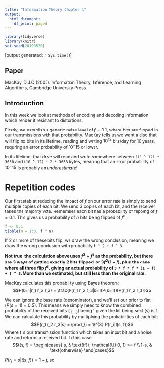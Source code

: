 ```yaml
---
title: "Information Theory Chapter 1"
output:
  html_document:
    df_print: paged
---
```


```r
library(tidyverse)
library(knitr)
set.seed(20190520)
```

[output generated: `r Sys.time()`]

## Paper

MacKay, D.J.C (2005). Information Theory, Inference, and Learning Algorithms, Cambridge University Press.

## Introduction

In this week we look at methods of encoding and decoding information which render it resistant to distortions. 

Firstly, we establish a generic noise level of $f = 0.1$, where bits are flipped in our transmissions with that probability. MacKay tells us we want a disc that will flip no bits in its lifetime, reading and writing $10^12$ bits/day for 10 years, requring an error probability of $10^-15$ or lower. 

In its lifetime, that drive will read and write somewhere between `(10 ^ 12) * 3650` and `(10 ^ 12) * 2 * 3653` bytes, meaning that an error probability of $10^-15$ is probably an *underestimate*!

# Repetition codes

Our first stab at reducing the impact of $f$ on our error rate is simply to send multiple copies of each bit. We send 3 copies of each bit, and the receiver takes the majority vote. Remember each bit has a probability of flipping of $f = 0.1$. This gives us a probability of $n$ bits being flipped of $f^n$:

```r

f <- 0.1 
tibble(n = 1:3, f ^ n)

```

If 2 or more of these bits flip, we draw the wrong conclusion, meaning we draw the wrong conclusion with probability `f ^ 2 + f ^ 3`. 

**Not true: the calculation above uses $f^2 + f^3$ as the probability, but there are 3 ways of getting exactly 2 bits flipped, or $3f^2 (1-f)$, plus the case where all three flip $f^3$, giving an actual probability of `3 * f * f * (1 - f) + f ^ 3`. More than we estimated, but still less than the original rate.**

MacKay calculates this probability using Bayes theorem:
$$P(s=1|r_1 r_2 r_3) = \frac{P(r_1 r_2 r_3|s=1)P(s=1)}{P(r_1 r_2 r_3)}$$

We can ignore the base rate (denominator), and we'll set our prior to flat ($P(s=1)=0.5$). This means we simply need to know the combined probability of the received bits ($r_{1...3}$) being 1 given the bit being sent ($s$) is 1. We can calculate this probability by multiplying the probabilities of each bit:
$$P(r_1 r_2 r_3|s) = \prod_{i = 1}^{3} P(r_i|t(s, f))$$
Where $t$ is our transmission function which takes an input bit and a noise rate and returns a received bit. In this case 
$$t(s, f) = \begin{cases}
s,  & \text{if}\; \mathcal{U}(0, 1) >= f \\
1-s, & \text{otherwise}
\end{cases}$$ 

$P(r_i=s|t(s,f)) = 1 - f$, so 